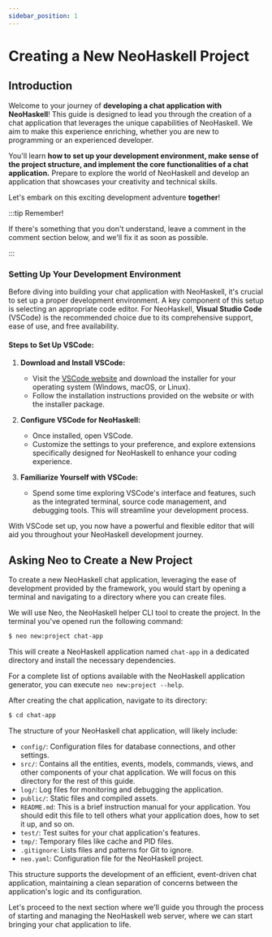```yaml
---
sidebar_position: 1
---
```


# Creating a New NeoHaskell Project

## Introduction

Welcome to your journey of **developing a chat application with NeoHaskell**! This guide is designed to lead you through the creation of a chat application that leverages the unique capabilities of NeoHaskell. We aim to make this experience enriching, whether you are new to programming or an experienced developer.

You'll learn **how to set up your development environment, make sense of the project structure, and implement the core functionalities of a chat application.** Prepare to explore the world of NeoHaskell and develop an application that showcases your creativity and technical skills.

Let's embark on this exciting development adventure **together**!

:::tip Remember!

If there's something that you don't understand, leave a comment in the comment section below, and we'll fix it as soon as possible.

:::

### Setting Up Your Development Environment

Before diving into building your chat application with NeoHaskell, it's crucial to set up a proper development environment. A key component of this setup is selecting an appropriate code editor. For NeoHaskell, **Visual Studio Code** (VSCode) is the recommended choice due to its comprehensive support, ease of use, and free availability.

#### Steps to Set Up VSCode:

1. **Download and Install VSCode:**
   - Visit the [VSCode website](https://code.visualstudio.com/) and download the installer for your operating system (Windows, macOS, or Linux).
   - Follow the installation instructions provided on the website or with the installer package.

2. **Configure VSCode for NeoHaskell:**
   - Once installed, open VSCode.
   - Customize the settings to your preference, and explore extensions specifically designed for NeoHaskell to enhance your coding experience.

3. **Familiarize Yourself with VSCode:**
   - Spend some time exploring VSCode's interface and features, such as the integrated terminal, source code management, and debugging tools. This will streamline your development process.

With VSCode set up, you now have a powerful and flexible editor that will aid you throughout your NeoHaskell development journey.

## Asking Neo to Create a New Project

To create a new NeoHaskell chat application, leveraging the ease of development provided by the framework, you would start by opening a terminal and navigating to a directory where you can create files.


We will use Neo, the NeoHaskell helper CLI tool to create the project. In the terminal you've opened run the following command:

```bash
$ neo new:project chat-app
```

This will create a NeoHaskell application named `chat-app` in a dedicated directory and install the necessary dependencies.

For a complete list of options available with the NeoHaskell application generator, you can execute `neo new:project --help`.

After creating the chat application, navigate to its directory:

```bash
$ cd chat-app
```

The structure of your NeoHaskell chat application, will likely include:

- `config/`: Configuration files for database connections, and other settings.
- `src/`: Contains all the entities, events, models, commands, views, and other components of your chat application. We will focus on this directory for the rest of this guide.
- `log/`: Log files for monitoring and debugging the application.
- `public/`: Static files and compiled assets.
- `README.md`: This is a brief instruction manual for your application. You should edit this file to tell others what your application does, how to set it up, and so on.
- `test/`: Test suites for your chat application's features.
- `tmp/`: Temporary files like cache and PID files.
- `.gitignore`: Lists files and patterns for Git to ignore.
- `neo.yaml`: Configuration file for the NeoHaskell project.

This structure supports the development of an efficient, event-driven chat application, maintaining a clean separation of concerns between the application's logic and its configuration.

Let's proceed to the next section where we'll guide you through the process of starting and managing the NeoHaskell web server, where we can start bringing your chat application to life.
